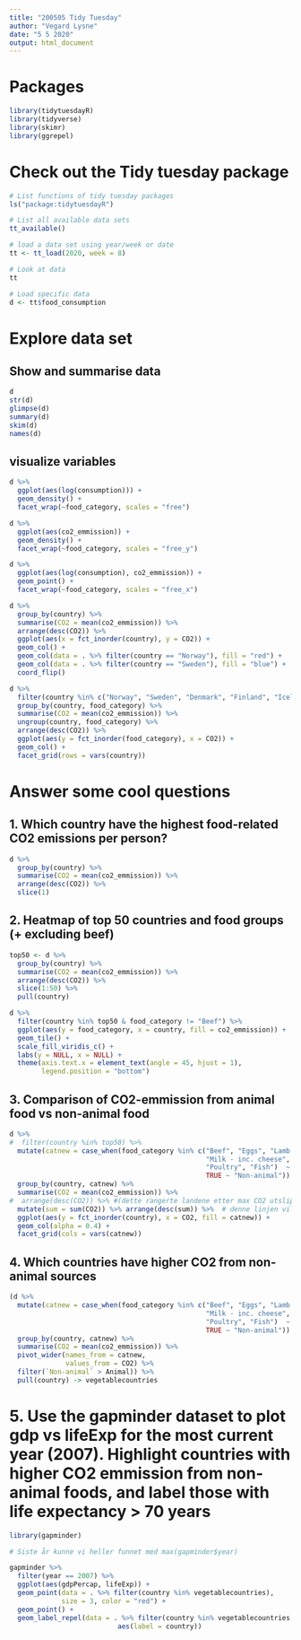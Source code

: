 ```yaml
---
title: "200505 Tidy Tuesday"
author: "Vegard Lysne"
date: "5 5 2020"
output: html_document
---
```


# Packages
```r
library(tidytuesdayR)
library(tidyverse)
library(skimr)
library(ggrepel)
```

# Check out the Tidy tuesday package 
```r
# List functions of tidy tuesday packages
ls("package:tidytuesdayR")

# List all available data sets
tt_available()

# load a data set using year/week or date
tt <- tt_load(2020, week = 8)

# Look at data
tt

# Load specific data
d <- tt$food_consumption
```

# Explore data set
## Show and summarise data
```r
d
str(d)
glimpse(d)
summary(d)
skim(d)
names(d)
```

## visualize variables
```r
d %>% 
  ggplot(aes(log(consumption))) +
  geom_density() + 
  facet_wrap(~food_category, scales = "free")

d %>% 
  ggplot(aes(co2_emmission)) +
  geom_density() + 
  facet_wrap(~food_category, scales = "free_y")

d %>% 
  ggplot(aes(log(consumption), co2_emmission)) +
  geom_point() + 
  facet_wrap(~food_category, scales = "free_x")

d %>% 
  group_by(country) %>%
  summarise(CO2 = mean(co2_emmission)) %>% 
  arrange(desc(CO2)) %>% 
  ggplot(aes(x = fct_inorder(country), y = CO2)) + 
  geom_col() + 
  geom_col(data = . %>% filter(country == "Norway"), fill = "red") +
  geom_col(data = . %>% filter(country == "Sweden"), fill = "blue") + 
  coord_flip()
```

```r
d %>% 
  filter(country %in% c("Norway", "Sweden", "Denmark", "Finland", "Iceland")) %>% 
  group_by(country, food_category) %>%
  summarise(CO2 = mean(co2_emmission)) %>% 
  ungroup(country, food_category) %>% 
  arrange(desc(CO2)) %>%
  ggplot(aes(y = fct_inorder(food_category), x = CO2)) + 
  geom_col() + 
  facet_grid(rows = vars(country))
```

# Answer some cool questions
## 1. Which country have the highest food-related CO2 emissions per person?
```r
d %>% 
  group_by(country) %>% 
  summarise(CO2 = mean(co2_emmission)) %>% 
  arrange(desc(CO2)) %>% 
  slice(1)
```

## 2. Heatmap of top 50 countries and food groups (+ excluding beef)
```r
top50 <- d %>% 
  group_by(country) %>% 
  summarise(CO2 = mean(co2_emmission)) %>% 
  arrange(desc(CO2)) %>% 
  slice(1:50) %>% 
  pull(country)

d %>% 
  filter(country %in% top50 & food_category != "Beef") %>% 
  ggplot(aes(y = food_category, x = country, fill = co2_emmission)) + 
  geom_tile() + 
  scale_fill_viridis_c() + 
  labs(y = NULL, x = NULL) + 
  theme(axis.text.x = element_text(angle = 45, hjust = 1),
        legend.position = "bottom")
```

## 3. Comparison of CO2-emmission from animal food vs non-animal food
```r
d %>% 
#  filter(country %in% top50) %>% 
  mutate(catnew = case_when(food_category %in% c("Beef", "Eggs", "Lamb & Goat", 
                                                 "Milk - inc. cheese", "Pork", 
                                                 "Poultry", "Fish")  ~ "Animal", 
                                                 TRUE ~ "Non-animal")) %>% 
  group_by(country, catnew) %>% 
  summarise(CO2 = mean(co2_emmission)) %>% 
#  arrange(desc(CO2)) %>% #(dette rangerte landene etter max CO2 utslipp fra enten animal eller non-animal, ikke totalen)
  mutate(sum = sum(CO2)) %>% arrange(desc(sum)) %>%  # denne linjen ville beregnet summen i hvert land og rangert på totalen
  ggplot(aes(y = fct_inorder(country), x = CO2, fill = catnew)) + 
  geom_col(alpha = 0.4) +
  facet_grid(cols = vars(catnew))
```

## 4. Which countries have higher CO2 from non-animal sources
```r
(d %>% 
  mutate(catnew = case_when(food_category %in% c("Beef", "Eggs", "Lamb & Goat", 
                                                 "Milk - inc. cheese", "Pork", 
                                                 "Poultry", "Fish")  ~ "Animal", 
                                                 TRUE ~ "Non-animal")) %>% 
  group_by(country, catnew) %>% 
  summarise(CO2 = mean(co2_emmission)) %>% 
  pivot_wider(names_from = catnew,
              values_from = CO2) %>% 
  filter(`Non-animal` > Animal)) %>% 
  pull(country) -> vegetablecountries
```

# 5. Use the gapminder dataset to plot gdp vs lifeExp for the most current year (2007). Highlight countries with higher CO2 emmission from non-animal foods, and label those with life expectancy > 70 years
```r
library(gapminder)

# Siste år kunne vi heller funnet med max(gapminder$year)

gapminder %>% 
  filter(year == 2007) %>% 
  ggplot(aes(gdpPercap, lifeExp)) + 
  geom_point(data = . %>% filter(country %in% vegetablecountries),
             size = 3, color = "red") + 
  geom_point() +
  geom_label_repel(data = . %>% filter(country %in% vegetablecountries & lifeExp > 70), 
                           aes(label = country))
```

